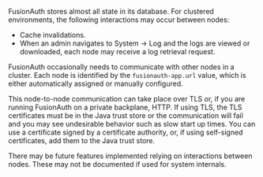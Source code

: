 
FusionAuth stores almost all state in its database. For clustered environments, the following interactions may occur between nodes:

* Cache invalidations.
* When an admin navigates to <Breadcrumb>System -> Log</Breadcrumb> and the logs are viewed or downloaded, each node may receive a log retrieval request.

FusionAuth occasionally needs to communicate with other nodes in a cluster. Each node is identified by the `fusionauth-app.url` value, which is either automatically assigned or manually configured. 

This node-to-node communication can take place over TLS or, if you are running FusionAuth on a private backplane, HTTP. If using TLS, the TLS certificates must be in the Java trust store or the communication will fail and you may see undesirable behavior such as slow start up times. You can use a certificate signed by a certificate authority, or, if using self-signed certificates, add them to the Java trust store.

There may be future features implemented relying on interactions between nodes. These may not be documented if used for system internals.

